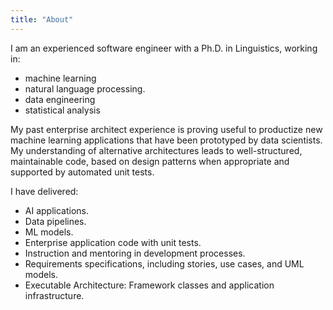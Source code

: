 ```yaml
---
title: "About"
---
```


I am an experienced software engineer with a Ph.D. in Linguistics, working in:

- machine learning
- natural language processing.
- data engineering
- statistical analysis

My past enterprise architect experience is proving useful to productize new machine
learning applications that have been prototyped by data scientists.
My understanding of alternative architectures leads to well-structured, maintainable code,
based on design patterns when appropriate and supported by automated unit tests.

I have delivered:

- AI applications.
- Data pipelines.
- ML models.
- Enterprise application code with unit tests.
- Instruction and mentoring in development processes.
- Requirements specifications, including stories, use cases, and UML models.
- Executable Architecture: Framework classes and application infrastructure.

